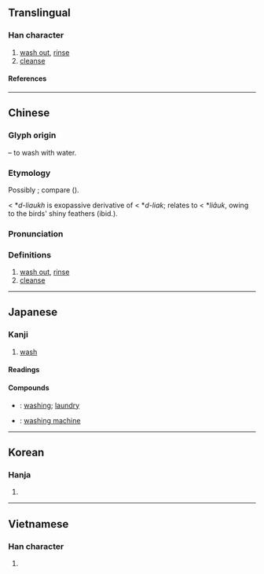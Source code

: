 {{character info}}
==Translingual==

===Han character===
{{Han char|rn=85|rad=水|as=14|sn=17|four=37114|canj=ESMG|ids=⿰氵翟}}

# [[wash out]], [[rinse]]
# [[cleanse]]

====References====
{{Han ref|kx=0657.150|dkj=18532|dj=1067.160|hdz=31775.010|uh=6FEF}}

----

==Chinese==
{{zh-forms}}

===Glyph origin===
{{Han etym}}
{{Han compound|水|t1=water|alt1=氵|翟|ls=psc|c1=s|c2=p}} – to wash with water.

===Etymology===

Possibly {{der|zh|sit}}; compare {{cog|my|tr=hlyo|t=to wash (hair, clothes)}}  ({{zh-ref|Schuessler, 2007}}).

{{zh-l|濯|tr=zhào|to wash clothes}} < *''d-liaukh'' is exopassive derivative of {{zh-l|濯|clean, brilliant, glossy; to moisten, to wash}} < *''d-liak''; relates to {{zh-l|翟|long-tailed pheasants or their plumage}} < *''liâuk'', owing to the birds' shiny feathers (ibid.). 

===Pronunciation===
{{zh-pron
|m=zhuó
|c=zok6
|h=gd=cog5
|md=
|mn=cho̍k
|mn-t=dêg8/zuag8
|w=
|mc=y
|oc=y
|cat=v
}}

===Definitions===
{{zh-hanzi}}

# [[wash out]], [[rinse]]
# [[cleanse]]

----

==Japanese==

===Kanji===
{{ja-kanji|grade=c|rs=水14}}

# [[wash]]

====Readings====
{{ja-readings
|goon=だく
|kanon=たく
|kun=あら-う
}}

====Compounds====
* {{ja-r|洗濯|せんたく}}: [[washing]]; [[laundry]]
* {{ja-r|洗濯機|せんたっき}}: [[washing machine]]

----

==Korean==

===Hanja===
{{ko-hanja|탁}}

# {{rfdef|ko|sort=水14}}

----

==Vietnamese==

===Han character===
{{vi-readings|rs=水14|reading=trạc}}

# {{rfdef|vi|vi}}

{{cln|vi|Han tu}}
